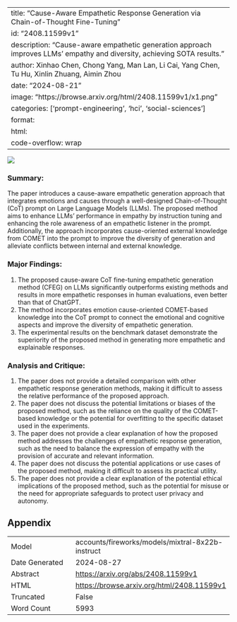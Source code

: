 
---
title: "Cause-Aware Empathetic Response Generation via Chain-of-Thought Fine-Tuning"
id: "2408.11599v1"
description: "Cause-aware empathetic generation approach improves LLMs' empathy and diversity, achieving SOTA results."
author: Xinhao Chen, Chong Yang, Man Lan, Li Cai, Yang Chen, Tu Hu, Xinlin Zhuang, Aimin Zhou
date: "2024-08-21"
image: "https://browse.arxiv.org/html/2408.11599v1/x1.png"
categories: ['prompt-engineering', 'hci', 'social-sciences']
format:
  html:
    code-overflow: wrap
---

![](https://browse.arxiv.org/html/2408.11599v1/x1.png)

### Summary:

The paper introduces a cause-aware empathetic generation approach that integrates emotions and causes through a well-designed Chain-of-Thought (CoT) prompt on Large Language Models (LLMs). The proposed method aims to enhance LLMs' performance in empathy by instruction tuning and enhancing the role awareness of an empathetic listener in the prompt. Additionally, the approach incorporates cause-oriented external knowledge from COMET into the prompt to improve the diversity of generation and alleviate conflicts between internal and external knowledge.

### Major Findings:

1. The proposed cause-aware CoT fine-tuning empathetic generation method (CFEG) on LLMs significantly outperforms existing methods and results in more empathetic responses in human evaluations, even better than that of ChatGPT.
2. The method incorporates emotion cause-oriented COMET-based knowledge into the CoT prompt to connect the emotional and cognitive aspects and improve the diversity of empathetic generation.
3. The experimental results on the benchmark dataset demonstrate the superiority of the proposed method in generating more empathetic and explainable responses.

### Analysis and Critique:

1. The paper does not provide a detailed comparison with other empathetic response generation methods, making it difficult to assess the relative performance of the proposed approach.
2. The paper does not discuss the potential limitations or biases of the proposed method, such as the reliance on the quality of the COMET-based knowledge or the potential for overfitting to the specific dataset used in the experiments.
3. The paper does not provide a clear explanation of how the proposed method addresses the challenges of empathetic response generation, such as the need to balance the expression of empathy with the provision of accurate and relevant information.
4. The paper does not discuss the potential applications or use cases of the proposed method, making it difficult to assess its practical utility.
5. The paper does not provide a clear explanation of the potential ethical implications of the proposed method, such as the potential for misuse or the need for appropriate safeguards to protect user privacy and autonomy.

## Appendix

|          |          |
|----------|----------|
| Model     | accounts/fireworks/models/mixtral-8x22b-instruct       |
| Date Generated     | 2024-08-27       |
| Abstract | [https://arxiv.org/abs/2408.11599v1](https://arxiv.org/abs/2408.11599v1)        |
| HTML     | [https://browse.arxiv.org/html/2408.11599v1](https://browse.arxiv.org/html/2408.11599v1)       |
| Truncated       | False       |
| Word Count       | 5993       |